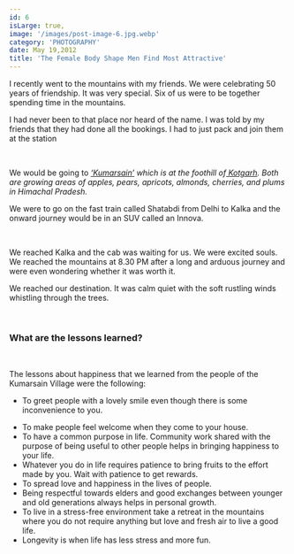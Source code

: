 ```yaml
---
id: 6
isLarge: true,
image: '/images/post-image-6.jpg.webp'
category: 'PHOTOGRAPHY'
date: May 19,2012
title: 'The Female Body Shape Men Find Most Attractive'
---
```


I recently went to the mountains with my friends. We were celebrating 50 years of friendship. It was very special. Six of us were to be together spending time in the mountains.

I had never been to that place nor heard of the name. I was told by my friends that they had done all the bookings. I had to just pack and join them at the station

<br />

We would be going to _[‘Kumarsain’](https://en.wikipedia.org/wiki/Kumarsain) which is at the foothill of[ Kotgarh](https://www.incredibleindia.org/content/incredibleindia/en/destinations/shimla/kotgarh.html). Both are growing areas of apples, pears, apricots, almonds, cherries, and plums in Himachal Pradesh._

We were to go on the fast train called Shatabdi from Delhi to Kalka and the onward journey would be in an SUV called an Innova.

<br />

We reached Kalka and the cab was waiting for us. We were excited souls. We reached the mountains at 8.30 PM after a long and arduous journey and were even wondering whether it was worth it.

We reached our destination. It was calm quiet with the soft rustling winds whistling through the trees.

<br />

### What are the lessons learned?

<br />

The lessons about happiness that we learned from the people of the Kumarsain Village were the following:

- To greet people with a lovely smile even though there is some inconvenience to you.

* To make people feel welcome when they come to your house.
* To have a common purpose in life. Community work shared with the purpose of being useful to other people helps in bringing happiness to your life.
* Whatever you do in life requires patience to bring fruits to the effort made by you. Wait with patience to get rewards.
* To spread love and happiness in the lives of people.
* Being respectful towards elders and good exchanges between younger and old generations always helps in personal growth.
* To live in a stress-free environment take a retreat in the mountains where you do not require anything but love and fresh air to live a good life.
* Longevity is when life has less stress and more fun.
